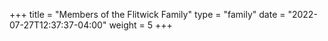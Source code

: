 +++
title = "Members of the Flitwick Family"
type = "family"
date = "2022-07-27T12:37:37-04:00"
weight = 5
+++

